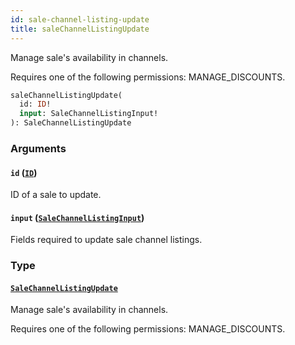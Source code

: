 ```yaml
---
id: sale-channel-listing-update
title: saleChannelListingUpdate
---
```


Manage sale's availability in channels.

Requires one of the following permissions: MANAGE_DISCOUNTS.

```graphql
saleChannelListingUpdate(
  id: ID!
  input: SaleChannelListingInput!
): SaleChannelListingUpdate
```

### Arguments

#### `id` ([`ID`](../../../developer/api-reference/scalars/id))

ID of a sale to update.

#### `input` ([`SaleChannelListingInput`](../../../developer/api-reference/inputs/sale-channel-listing-input))

Fields required to update sale channel listings.

### Type

#### [`SaleChannelListingUpdate`](../../../developer/api-reference/objects/sale-channel-listing-update)

Manage sale's availability in channels.

Requires one of the following permissions: MANAGE_DISCOUNTS.

